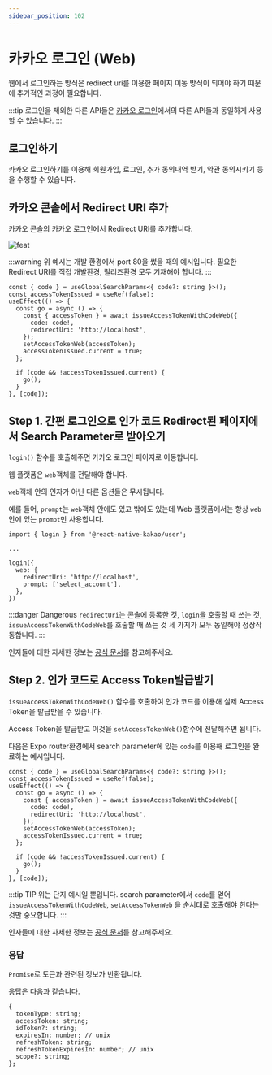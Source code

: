 ```yaml
---
sidebar_position: 102
---
```


# 카카오 로그인 (Web)

웹에서 로그인하는 방식은 redirect uri를 이용한 페이지 이동 방식이 되어야 하기 때문에 추가적인 과정이 필요합니다.

:::tip
로그인을 제외한 다른 API들은 [카카오 로그인](/docs/user/login)에서의 다른 API들과 동일하게 사용할 수 있습니다.
:::

## 로그인하기

카카오 로그인하기를 이용해 회원가입, 로그인, 추가 동의내역 받기, 약관 동의시키기 등을 수행할 수 있습니다.

## 카카오 콘솔에서 Redirect URI 추가

카카오 콘솔의 카카오 로그인에서 Redirect URI를 추가합니다.

![feat](https://raw.githubusercontent.com/mym0404/image-archive/master/202405030144548.webp)

:::warning
위 예시는 개발 환경에서 port 80을 썼을 때의 예시입니다. 필요한 Redirect URI를 직접 개발환경, 릴리즈환경 모두 기재해야 합니다.
:::

```tsx
const { code } = useGlobalSearchParams<{ code?: string }>();
const accessTokenIssued = useRef(false);
useEffect(() => {
  const go = async () => {
    const { accessToken } = await issueAccessTokenWithCodeWeb({
      code: code!,
      redirectUri: 'http://localhost',
    });
    setAccessTokenWeb(accessToken);
    accessTokenIssued.current = true;
  };

  if (code && !accessTokenIssued.current) {
    go();
  }
}, [code]);
```

## Step 1. 간편 로그인으로 인가 코드 Redirect된 페이지에서 Search Parameter로 받아오기

`login()` 함수를 호출해주면 카카오 로그인 페이지로 이동합니다.

웹 플랫폼은 `web`객체를 전달해야 합니다.

`web`객체 안의 인자가 아닌 다른 옵션들은 무시됩니다.

예를 들어, `prompt`는 `web`객체 안에도 있고 밖에도 있는데 Web 플랫폼에서는 항상 `web`안에 있는 `prompt`만 사용합니다.

```tsx
import { login } from '@react-native-kakao/user';

...

login({
  web: {
    redirectUri: 'http://localhost',
    prompt: ['select_account'],
  },
})
```

:::danger Dangerous
`redirectUri`는 콘솔에 등록한 것, `login`을 호출할 때 쓰는 것, `issueAccessTokenWithCodeWeb`를 호출할 때 쓰는 것 세 가지가 모두
동일해야 정상작동합니다.
:::

인자들에 대한 자세한 정보는 [공식 문서](https://developers.kakao.com/docs/latest/ko/kakaologin/js#login)를 참고해주세요.

## Step 2. 인가 코드로 Access Token발급받기

`issueAccessTokenWithCodeWeb()` 함수를 호출하여 인가 코드를 이용해 실제 Access Token을 발급받을 수 있습니다.

Access Token을 발급받고 이것을 `setAccessTokenWeb()`함수에 전달해주면 됩니다.

다음은 Expo router환경에서 search parameter에 있는 `code`를 이용해 로그인을 완료하는 예시입니다.

```tsx
const { code } = useGlobalSearchParams<{ code?: string }>();
const accessTokenIssued = useRef(false);
useEffect(() => {
  const go = async () => {
    const { accessToken } = await issueAccessTokenWithCodeWeb({
      code: code!,
      redirectUri: 'http://localhost',
    });
    setAccessTokenWeb(accessToken);
    accessTokenIssued.current = true;
  };

  if (code && !accessTokenIssued.current) {
    go();
  }
}, [code]);
```

:::tip TIP
위는 단지 예시일 뿐입니다. search parameter에서 `code`를 얻어 `issueAccessTokenWithCodeWeb`, `setAccessTokenWeb`
을 순서대로 호출해야 한다는 것만 중요합니다.
:::

인자들에 대한 자세한 정보는 [공식 문서](https://developers.kakao.com/docs/latest/ko/kakaologin/rest-api#request-token-request-body)를 참고해주세요.

### 응답

`Promise`로 토큰과 관련된 정보가 반환됩니다.

응답은 다음과 같습니다.

```tsx
{
  tokenType: string;
  accessToken: string;
  idToken?: string;
  expiresIn: number; // unix
  refreshToken: string;
  refreshTokenExpiresIn: number; // unix
  scope?: string;
};
```
